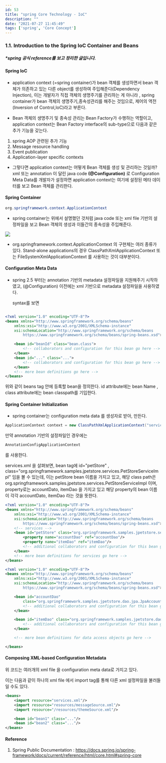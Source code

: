 ```yaml
---
id: 53
title: "spring Core Technology - IoC"
description: ""
date: "2021-07-27 11:45:49"
tags: ['spring', 'Core Concept']
---
```

### 1.1. Introduction to the Spring IoC Container and Beans

##### *spring 공식 reference를 보고 정리한 글입니다.


#### Spring IoC
- application context (=spring container)가 bean 객체를 생성하면서 bean 객체가 의존하고 있는 다른 object를 생성하여 주입해준다(Dependency Injection), 이는 개발자가 직접 객체의 생명주기를 관리하는 게 아니라 , spring container가 bean 객체의 생명주기,종속성관리를 해주는 것임으로, 제어의 역전(Inversion of Control,IoC)라고 부른다. 

- Bean 객체의 생명주기 및 종속성 관리는 Bean Factory가 수행하는 역할이고, application context는 Bean Factory interface의 sub-type으로 다음과 같은 추가 기능을 갖는다.

1. spring AOP 관련된 추가 기능 
2. Message resource handling 
3. Event publication 
4. Application-layer specific contexts

- 그렇다면 application context는 어떻게 Bean 객체를 생성 및 관리하는 것일까? 
xml 또는 annotation 이 달린 java code <strong> (@Configuration)</strong> 로 Configuration Meta Data를 개발자가 설정하면 application context는 여기에 설정된 메타 데이터를 보고 Bean 객체를 관리한다. 


#### Spring Container
```java
org.springframework.context.ApplicationContext 
```
 - spring container는 위에서 설명했던 것처럼 java code 또는 xml file 기반의 설정파일을 보고 Bean 객체의 생성과 이들간의 종속성을 주입해준다.

![](/images/spring-IoC-container.png)
 - org.springframework.context.ApplicationContext 의 구현체는 여러 종류가 있다. Stand-alone applications의 경우 ClassPathXmlApplicationContext 또는 FileSystemXmlApplicationContext 를 사용하는 것이 대부분이다. 

#### Configuration Meta Data

 - spring 2.5 부터는 annotation 기반의 metadata 설정파일을 지원해주기 시작하였고, (@Configuration) 이전에는 xml 기반으로 metadata 설정파일을 사용하였다.

    syntax를 보면

```xml

<?xml version="1.0" encoding="UTF-8"?>
<beans xmlns="http://www.springframework.org/schema/beans"
    xmlns:xsi="http://www.w3.org/2001/XMLSchema-instance"
    xsi:schemaLocation="http://www.springframework.org/schema/beans
        https://www.springframework.org/schema/beans/spring-beans.xsd">

    <bean id="beanId" class="bean.class">  
        <!-- collaborators and configuration for this bean go here -->
    </bean>
    <bean id="..." class="...">
        <!-- collaborators and configuration for this bean go here -->
    </bean>
    <!-- more bean definitions go here -->
</beans>
```
위와 같이 beans tag 안에 등록할 bean을 정의한다. id attribute에는 bean Name , class attribute에는 bean classpath를 기입한다. 

#### Spring Container Initialization 

- spring container는 configuration meta data 를 생성자로 받아, 만든다. 
```java
ApplicationContext context = new ClassPathXmlApplicationContext("services.xml", "daos.xml");
```
만약 annotation 기반의 설정파일인 경우에는 
```java
AnnotationConfigApplicationContext
```
를 사용한다. 

services.xml 을 살펴보면, bean tag에 id="petStore" , class="org.springframework.samples.jpetstore.services.PetStoreServiceImpl" 임을 볼 수 있는데, 이는 petStore bean 이름을 가지고 있고, 해당 class path은 org.springframework.samples.jpetstore.services.PetStoreServiceImpl 이며,  
property로는 accountDato, itemDao 을 가지고 있고 해당 property의 bean 이름이 각각 accountDato, itemDao 라는 것을 뜻한다. 

```xml
<?xml version="1.0" encoding="UTF-8"?>
<beans xmlns="http://www.springframework.org/schema/beans"
    xmlns:xsi="http://www.w3.org/2001/XMLSchema-instance"
    xsi:schemaLocation="http://www.springframework.org/schema/beans
        https://www.springframework.org/schema/beans/spring-beans.xsd">
    <!-- services -->
    <bean id="petStore" class="org.springframework.samples.jpetstore.services.PetStoreServiceImpl">
        <property name="accountDao" ref="accountDao"/>
        <property name="itemDao" ref="itemDao"/>
        <!-- additional collaborators and configuration for this bean go here -->
    </bean>
    <!-- more bean definitions for services go here -->
</beans>
```

```xml
<?xml version="1.0" encoding="UTF-8"?>
<beans xmlns="http://www.springframework.org/schema/beans"
    xmlns:xsi="http://www.w3.org/2001/XMLSchema-instance"
    xsi:schemaLocation="http://www.springframework.org/schema/beans
        https://www.springframework.org/schema/beans/spring-beans.xsd">

    <bean id="accountDao"
        class="org.springframework.samples.jpetstore.dao.jpa.JpaAccountDao">
        <!-- additional collaborators and configuration for this bean go here -->
    </bean>

    <bean id="itemDao" class="org.springframework.samples.jpetstore.dao.jpa.JpaItemDao">
        <!-- additional collaborators and configuration for this bean go here -->
    </bean>

    <!-- more bean definitions for data access objects go here -->

</beans>
```

#### Composing XML-based Configuration Metadata

위 코드는 여러개의 xml file 을 configuration meta data로 가지고 있다.

이는 다음과 같이 하나의 xml file 에서 import tag를 통해 다른 xml 설정파일을 불러들일 수도 있다.

```xml 
<beans>
    <import resource="services.xml"/>
    <import resource="resources/messageSource.xml"/>
    <import resource="/resources/themeSource.xml"/>

    <bean id="bean1" class="..."/>
    <bean id="bean2" class="..."/>
</beans>
```

#### Reference 

1. Spring Public Documentation : https://docs.spring.io/spring-framework/docs/current/reference/html/core.html#spring-core